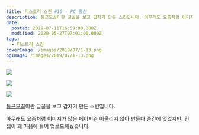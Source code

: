 ```yaml
---
title: 티스토리 스킨 #10 - PC 통신
description: 둥근모꼴이란 글꼴을 보고 갑자기 만든 스킨입니다. 아무래도 요즘처럼 이미지가 많은 페이지완 어울리지 않아 만들다 중간에 엎었지만, 컨셉이 꽤 마음에 들어 업로드해뒀습
date:
  posted: 2019-07-11T16:59:00.000Z
  modified: 2020-05-27T07:01:00.000Z
tags:
  - 티스토리 스킨
coverImage: /images/2019/07/1-13.png
ogImage: /images/2019/07/1-13.png
---
```


![](/images/2019/07/1-13.png)

![](/images/2019/07/2-10.png)

![](/images/2019/07/3-7.png)

[둥근모꼴](https://cactus.tistory.com/193)이란 글꼴을 보고 갑자기 만든 스킨입니다.

아무래도 요즘처럼 이미지가 많은 페이지완 어울리지 않아 만들다 중간에 엎었지만, 컨셉이 꽤 마음에 들어 업로드해뒀습니다.
